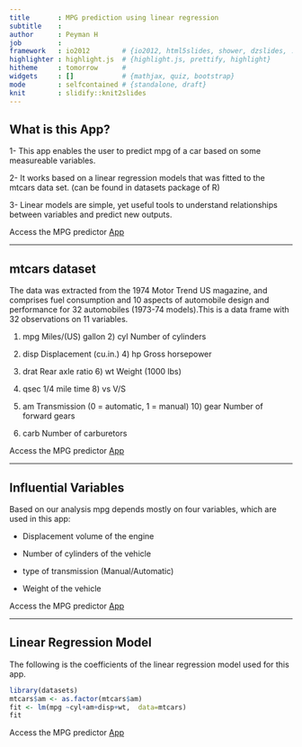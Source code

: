 ```yaml
---
title       : MPG prediction using linear regression
subtitle    : 
author      : Peyman H
job         : 
framework   : io2012        # {io2012, html5slides, shower, dzslides, ...}
highlighter : highlight.js  # {highlight.js, prettify, highlight}
hitheme     : tomorrow      # 
widgets     : []            # {mathjax, quiz, bootstrap}
mode        : selfcontained # {standalone, draft}
knit        : slidify::knit2slides
---
```


## What is this App?

1- This app enables the user to predict mpg of a car based on some measureable variables.



2- It works based on a linear regression models that was fitted to the mtcars data set. (can be found in datasets package of R)


3- Linear models are simple, yet useful tools to understand relationships between variables and predict new outputs.

Access the MPG predictor [App](https://peymanh.shinyapps.io/MPGPredictor/)

---

## mtcars dataset

The data was extracted from the 1974 Motor Trend US magazine, and comprises fuel consumption and 10 aspects of automobile design and performance for 32 automobiles (1973-74 models).This is a data frame with 32 observations on 11 variables.


1)   mpg	 Miles/(US) gallon                         2)	  cyl	 Number of cylinders

3)	 disp	 Displacement (cu.in.)                     4)	  hp	 Gross horsepower

5)   drat	 Rear axle ratio                           6)   wt	 Weight (1000 lbs)

7)	 qsec	 1/4 mile time                             8)   vs	 V/S

9)	 am	 Transmission (0 = automatic, 1 = manual)    10)  gear	 Number of forward gears

11)  carb	 Number of carburetors


Access the MPG predictor [App](https://peymanh.shinyapps.io/MPGPredictor/)

---

## Influential Variables

Based on our analysis mpg depends mostly on four variables, which are used in this app:

- Displacement volume of the engine

- Number of cylinders of the vehicle

- type of transmission (Manual/Automatic)

- Weight of the vehicle

Access the MPG predictor [App](https://peymanh.shinyapps.io/MPGPredictor/)

---

## Linear Regression Model
The following is the coefficients of the linear regression model used for this app.
```r
library(datasets)
mtcars$am <- as.factor(mtcars$am)
fit <- lm(mpg ~cyl+am+disp+wt,  data=mtcars)
fit
```

Access the MPG predictor [App](https://peymanh.shinyapps.io/MPGPredictor/)
